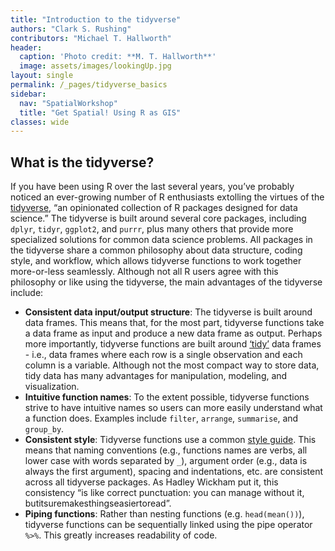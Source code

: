 ```yaml
---
title: "Introduction to the tidyverse"
authors: "Clark S. Rushing"
contributors: "Michael T. Hallworth"
header:
  caption: 'Photo credit: **M. T. Hallworth**'
  image: assets/images/lookingUp.jpg
layout: single
permalink: /_pages/tidyverse_basics
sidebar:
  nav: "SpatialWorkshop"
  title: "Get Spatial! Using R as GIS"
classes: wide
---
```


## What is the tidyverse?
If you have been using R over the last several years, you've probably noticed an ever-growing number of R enthusiasts extolling the virtues of the [tidyverse](https://www.tidyverse.org/), "an opinionated collection of R packages designed for data science." The tidyverse is built around several core packages, including `dplyr`, `tidyr`, `ggplot2`, and `purrr`, plus many others that provide more specialized solutions for common data science problems. All packages in the tidyverse share a common philosophy about data structure, coding style, and workflow, which allows tidyverse functions to work together more-or-less seamlessly. Although not all R users agree with this philosophy or like using the tidyverse, the main advantages of the tidyverse include: 

  - **Consistent data input/output structure**: The tidyverse is built around data frames. This means that, for the most part, tidyverse functions take a data frame as input and produce a new data frame as output. Perhaps more importantly, tidyverse functions are built around ['tidy'](http://vita.had.co.nz/papers/tidy-data.pdf) data frames - i.e., data frames where each row is a single observation and each column is a variable. Although not the most compact way to store data, tidy data has many advantages for manipulation, modeling, and visualization. 
  - **Intuitive function names**: To the extent possible, tidyverse functions strive to have intuitive names so users can more easily understand what a function does. Examples include `filter`, `arrange`, `summarise`, and `group_by`.
  - **Consistent style**: Tidyverse functions use a common [style guide](http://style.tidyverse.org/index.html). This means that naming conventions (e.g., functions names are verbs, all lower case with words separated by `_`), argument order (e.g., data is always the first argument), spacing and indentations, etc. are consistent across all tidyverse packages. As Hadley Wickham put it, this consistency "is like correct punctuation: you can manage without it, butitsuremakesthingseasiertoread".
  - **Piping functions**: Rather than nesting functions (e.g. `head(mean())`), tidyverse functions can be sequentially linked using the pipe operator `%>%`. This greatly increases readability of code. 